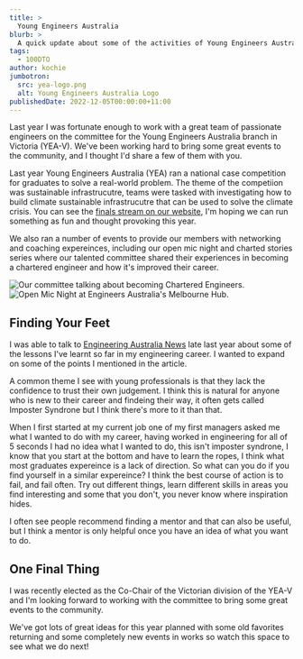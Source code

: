 ```yaml
---
title: >
  Young Engineers Australia
blurb: >
  A quick update about some of the activities of Young Engineers Australia.
tags:
  - 100DTO
author: kochie
jumbotron:
  src: yea-logo.png
  alt: Young Engineers Australia Logo
publishedDate: 2022-12-05T00:00:00+11:00
---
```


Last year I was fortunate enough to work with a great team of passionate
engineers on the committee for the Young Engineers Australia branch in Victoria
(YEA-V). We've been working hard to bring some great events to the community,
and I thought I'd share a few of them with you.

Last year Young Engineers Australia (YEA) ran a national case competition for
graduates to solve a real-world problem. The theme of the competiion was
sustainable infrastrucutre, teams were tasked with investigating how to build
climate sustainable infrastrucutre that can be used to solve the climate crisis.
You can see the
[finals stream on our website](https://yea.engineersaustralia.org.au/yea-case-competition-2022),
I'm hoping we can run something as fun and thought provoking this year.

We also ran a number of events to provide our members with networking and
coaching expereinces, including our open mic night and charted stories series
where our talented committee shared their experiences in becoming a chartered
engineer and how it's improved their career.

![Our committee talking about becoming Chartered Engineers.](./charted_event.jpg)
![Open Mic Night at Engineers Australia's Melbourne Hub.](./open_mic_night.jpg)

## Finding Your Feet

I was able to talk to
[Engineering Australia News](https://www.engineersaustralia.org.au/news-and-media/2022/11/meet-robert-koch-graduate-member-and-software-engineer)
late last year about some of the lessons I've learnt so far in my engineering
career. I wanted to expand on some of the points I mentioned in the article.

A common theme I see with young professionals is that they lack the confidence
to trust their own judgement. I think this is natural for anyone who is new to
their career and findeing their way, it often gets called Imposter Syndrone but
I think there's more to it than that.

When I first started at my current job one of my first managers asked me what I
wanted to do with my career, having worked in engineering for all of 5 seconds I
had no idea what I wanted to do, this isn't imposter syndrone, I know that you
start at the bottom and have to learn the ropes, I think what most graduates
expereince is a lack of direction. So what can you do if you find yourself in a
similar expereince? I think the best course of action is to fail, and fail
often. Try out different things, learn different skills in areas you find
interesting and some that you don't, you never know where inspiration hides.

I often see people recommend finding a mentor and that can also be useful, but I
think a mentor is only helpful once you have an idea of what you want to do.

## One Final Thing

I was recently elected as the Co-Chair of the Victorian division of the YEA-V
and I'm looking forward to working with the committee to bring some great events
to the community.

We've got lots of great ideas for this year planned with some old favorites
returning and some completely new events in works so watch this space to see
what we do next!
